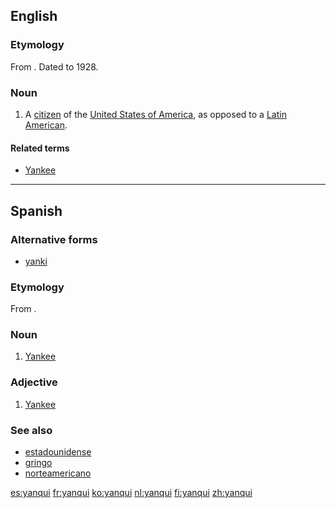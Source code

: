 ==English==

===Etymology===
From {{etyl|es|en}}. Dated to 1928.

===Noun===
{{en-noun}}

# {{context|sometimes|derogatory|lang=en}} A [[citizen]] of the [[United States of America]], as opposed to a [[Latin America]]n.

====Related terms====
* [[Yankee]]

----

==Spanish==

===Alternative forms===
* [[yanki]]

===Etymology===
From {{etyl|en|es}} {{term/t|en|Yankee}}.

===Noun===
{{es-noun|mf}}
# [[Yankee]] {{gloss|native or inhabitant of the USA}}

===Adjective===
{{es-adj}}
# [[Yankee]]

===See also===
* [[estadounidense]]
* [[gringo]]
* [[norteamericano]]

[[es:yanqui]]
[[fr:yanqui]]
[[ko:yanqui]]
[[nl:yanqui]]
[[fi:yanqui]]
[[zh:yanqui]]